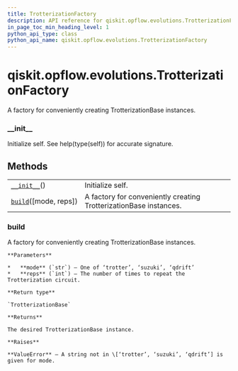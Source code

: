 ```yaml
---
title: TrotterizationFactory
description: API reference for qiskit.opflow.evolutions.TrotterizationFactory
in_page_toc_min_heading_level: 1
python_api_type: class
python_api_name: qiskit.opflow.evolutions.TrotterizationFactory
---
```


# qiskit.opflow\.evolutions.TrotterizationFactory

<Class id="qiskit.opflow.evolutions.TrotterizationFactory" isDedicatedPage={true} github="https://github.com/qiskit/qiskit/tree/stable/0.18/qiskit/opflow/evolutions/trotterizations/trotterization_factory.py" signature="TrotterizationFactory">
  A factory for conveniently creating TrotterizationBase instances.

  ### \_\_init\_\_

  <Function id="qiskit.opflow.evolutions.TrotterizationFactory.__init__" name="__init__" signature="__init__()">
    Initialize self. See help(type(self)) for accurate signature.
  </Function>

  ## Methods

  |                                                                                                                                        |                                                                   |
  | -------------------------------------------------------------------------------------------------------------------------------------- | ----------------------------------------------------------------- |
  | [`__init__`](#qiskit.opflow.evolutions.TrotterizationFactory.__init__ "qiskit.opflow.evolutions.TrotterizationFactory.__init__")()     | Initialize self.                                                  |
  | [`build`](#qiskit.opflow.evolutions.TrotterizationFactory.build "qiskit.opflow.evolutions.TrotterizationFactory.build")(\[mode, reps]) | A factory for conveniently creating TrotterizationBase instances. |

  ### build

  <Function id="qiskit.opflow.evolutions.TrotterizationFactory.build" name="build" signature="static build(mode='trotter', reps=1)">
    A factory for conveniently creating TrotterizationBase instances.

    **Parameters**

    *   **mode** (`str`) – One of ‘trotter’, ‘suzuki’, ‘qdrift’
    *   **reps** (`int`) – The number of times to repeat the Trotterization circuit.

    **Return type**

    `TrotterizationBase`

    **Returns**

    The desired TrotterizationBase instance.

    **Raises**

    **ValueError** – A string not in \[‘trotter’, ‘suzuki’, ‘qdrift’] is given for mode.
  </Function>
</Class>

